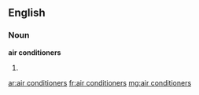 ==English==

===Noun===
'''air conditioners'''

# {{plural of|[[air conditioner]]}}

[[ar:air conditioners]]
[[fr:air conditioners]]
[[mg:air conditioners]]